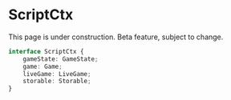 
# ScriptCtx

<Callout type="warning" emoji="⚠️">
    This page is under construction.
</Callout>

<Callout type="warning" emoji="⚠️">
    Beta feature, subject to change.
</Callout>

```typescript
interface ScriptCtx {
    gameState: GameState;
    game: Game;
    liveGame: LiveGame;
    storable: Storable;
}
```
